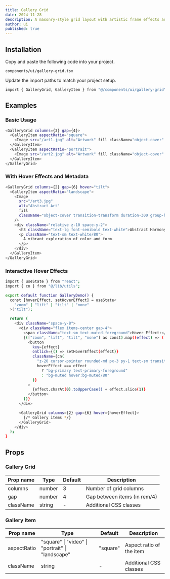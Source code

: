 ```yaml
---
title: Gallery Grid
date: 2024-11-28
description: A masonry-style grid layout with artistic frame effects and smooth animations.
author: ui
published: true
---
```


<ComponentPreview name="gallery-grid-demo" />

## Installation

<Steps>

<Step>Copy and paste the following code into your project.</Step>

`components/ui/gallery-grid.tsx`

<ComponentSource name="gallery-grid" />

<Step>Update the import paths to match your project setup.</Step>

```bash
import { GalleryGrid, GalleryItem } from "@/components/ui/gallery-grid";
```

</Steps>

## Examples

### Basic Usage

```bash
<GalleryGrid columns={3} gap={4}>
  <GalleryItem aspectRatio="square">
    <Image src="/art1.jpg" alt="Artwork" fill className="object-cover" />
  </GalleryItem>
  <GalleryItem aspectRatio="portrait">
    <Image src="/art2.jpg" alt="Artwork" fill className="object-cover" />
  </GalleryItem>
</GalleryGrid>
```

### With Hover Effects and Metadata

```bash
<GalleryGrid columns={2} gap={6} hover="tilt">
  <GalleryItem aspectRatio="landscape">
    <Image
      src="/art3.jpg"
      alt="Abstract Art"
      fill
      className="object-cover transition-transform duration-300 group-hover:scale-105"
    />
    <div className="relative z-10 space-y-2">
      <h3 className="text-lg font-semibold text-white">Abstract Harmony</h3>
      <p className="text-sm text-white/80">
        A vibrant exploration of color and form
      </p>
    </div>
  </GalleryItem>
</GalleryGrid>
```

### Interactive Hover Effects

```bash
import { useState } from "react";
import { cn } from "@/lib/utils";

export default function GalleryDemo() {
  const [hoverEffect, setHoverEffect] = useState<
    "zoom" | "lift" | "tilt" | "none"
  >("tilt");

  return (
    <div className="space-y-8">
      <div className="flex items-center gap-4">
        <span className="text-sm text-muted-foreground">Hover Effect:</span>
        {(["zoom", "lift", "tilt", "none"] as const).map((effect) => (
          <button
            key={effect}
            onClick={() => setHoverEffect(effect)}
            className={cn(
              "z-20 cursor-pointer rounded-md px-3 py-1 text-sm transition-colors",
              hoverEffect === effect
                ? "bg-primary text-primary-foreground"
                : "bg-muted hover:bg-muted/80"
            )}
          >
            {effect.charAt(0).toUpperCase() + effect.slice(1)}
          </button>
        ))}
      </div>

      <GalleryGrid columns={2} gap={6} hover={hoverEffect}>
        {/* Gallery items */}
      </GalleryGrid>
    </div>
  );
}
```

## Props

### Gallery Grid

| Prop name | Type   | Default | Description                  |
| --------- | ------ | ------- | ---------------------------- |
| columns   | number | 3       | Number of grid columns       |
| gap       | number | 4       | Gap between items (in rem/4) |
| className | string | -       | Additional CSS classes       |

### Gallery Item

| Prop name   | Type                                             | Default  | Description              |
| ----------- | ------------------------------------------------ | -------- | ------------------------ |
| aspectRatio | "square" \| "video" \| "portrait" \| "landscape" | "square" | Aspect ratio of the item |
| className   | string                                           | -        | Additional CSS classes   |

